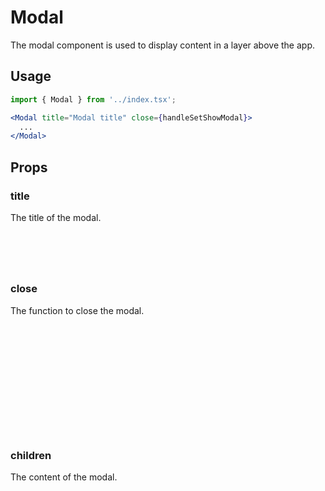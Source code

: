 

<Meta of={ModalStories} />

# Modal

The modal component is used to display content in a layer above the app.

## Usage

```jsx
import { Modal } from '../index.tsx';

<Modal title="Modal title" close={handleSetShowModal}>
  ...
</Modal>
```

<Canvas of={ModalStories.Launch} />

## Props

### title

The title of the modal.

```jsx
<Modal title="Modal title">
  ...

</Modal>

```

### close

The function to close the modal.

```jsx

const [showModal, setShowModal] = useState(false);

const handleSetShowModal = () => {
  setShowModal(false);
};

{showModal &&
    <Modal close={handleSetShowModal}>
      ...
    </Modal>
}
```

### children

The content of the modal.

```jsx

<Modal>
  <p>Modal content</p>
</Modal>

```



